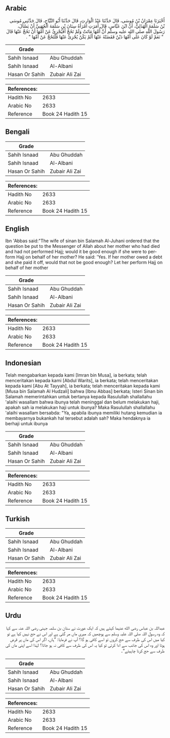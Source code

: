 ## Arabic


<div dir="rtl" lang="ar" style={{fontSize:'larger',backgroundColor:'#f8f9fa',padding:20}}>
أَخْبَرَنَا عِمْرَانُ بْنُ مُوسَى، قَالَ حَدَّثَنَا عَبْدُ الْوَارِثِ، قَالَ حَدَّثَنَا أَبُو التَّيَّاحِ، قَالَ حَدَّثَنِي مُوسَى بْنُ سَلَمَةَ الْهُذَلِيُّ، أَنَّ ابْنَ عَبَّاسٍ، قَالَ أَمَرَتِ امْرَأَةُ سِنَانَ بْنِ سَلَمَةَ الْجُهَنِيِّ أَنْ يَسْأَلَ، رَسُولَ اللَّهِ صلى الله عليه وسلم أَنَّ أُمَّهَا مَاتَتْ وَلَمْ تَحُجَّ أَفَيُجْزِئُ عَنْ أُمِّهَا أَنْ تَحُجَّ عَنْهَا قَالَ ‏ "‏ نَعَمْ لَوْ كَانَ عَلَى أُمِّهَا دَيْنٌ فَقَضَتْهُ عَنْهَا أَلَمْ يَكُنْ يُجْزِئُ عَنْهَا فَلْتَحُجَّ عَنْ أُمِّهَا ‏"‏ ‏.‏
</div>
<div style={{backgroundColor:'#f8f9fa',padding:20, marginBottom: 10}}><table> <thead> <tr> <th>Grade</th> <th></th> </tr> </thead> <tbody> <tr><td>Sahih Isnaad</td><td>Abu Ghuddah</td></tr><tr><td>Sahih Isnaad</td><td>Al-Albani</td></tr><tr><td>Hasan Or Sahih</td><td>Zubair Ali Zai</td></tr></tbody></table><table> <thead> <tr> <th>References:</th> <th></th> </tr> </thead> <tbody><tr><td>Hadith No</td><td>2633</td></tr><tr><td>Arabic No</td><td>2633</td></tr><tr><td>Reference</td><td>Book 24 Hadith 15</td></tr></tbody></table></div>

## Bengali


<div dir="ltr" lang="bn" style={{fontSize:'larger',backgroundColor:'#f8f9fa',padding:20}}>

</div>
<div style={{backgroundColor:'#f8f9fa',padding:20, marginBottom: 10}}><table> <thead> <tr> <th>Grade</th> <th></th> </tr> </thead> <tbody> <tr><td>Sahih Isnaad</td><td>Abu Ghuddah</td></tr><tr><td>Sahih Isnaad</td><td>Al-Albani</td></tr><tr><td>Hasan Or Sahih</td><td>Zubair Ali Zai</td></tr></tbody></table><table> <thead> <tr> <th>References:</th> <th></th> </tr> </thead> <tbody><tr><td>Hadith No</td><td>2633</td></tr><tr><td>Arabic No</td><td>2633</td></tr><tr><td>Reference</td><td>Book 24 Hadith 15</td></tr></tbody></table></div>

## English


<div dir="ltr" lang="en" style={{fontSize:'larger',backgroundColor:'#f8f9fa',padding:20}}>
Ibn 'Abbas said:"The wife of sinan bin Salamah Al-Juhani ordered that the question be put to the Messenger of Allah about her mother who had died and had not performed Hajj; would it be good enough if she were to perform Hajj on behalf of her mother? He said: 'Yes. If her mother owed a debt and she paid it off, would that not be good enough? Let her perform Hajj on behalf of her mother
</div>
<div style={{backgroundColor:'#f8f9fa',padding:20, marginBottom: 10}}><table> <thead> <tr> <th>Grade</th> <th></th> </tr> </thead> <tbody> <tr><td>Sahih Isnaad</td><td>Abu Ghuddah</td></tr><tr><td>Sahih Isnaad</td><td>Al-Albani</td></tr><tr><td>Hasan Or Sahih</td><td>Zubair Ali Zai</td></tr></tbody></table><table> <thead> <tr> <th>References:</th> <th></th> </tr> </thead> <tbody><tr><td>Hadith No</td><td>2633</td></tr><tr><td>Arabic No</td><td>2633</td></tr><tr><td>Reference</td><td>Book 24 Hadith 15</td></tr></tbody></table></div>

## Indonesian


<div dir="ltr" lang="id" style={{fontSize:'larger',backgroundColor:'#f8f9fa',padding:20}}>
Telah mengabarkan kepada kami [Imran bin Musa], ia berkata; telah menceritakan kepada kami [Abdul Warits], ia berkata; telah menceritakan kepada kami [Abu At Tayyah], ia berkata; telah menceritakan kepada kami [Musa bin Salamah Al Hudzali] bahwa [Ibnu Abbas] berkata; Isteri Sinan bin Salamah memerintahkan untuk bertanya kepada Rasulullah shallallahu 'alaihi wasallam bahwa ibunya telah meninggal dan belum melakukan haji, apakah sah ia melakukan haji untuk ibunya? Maka Rasulullah shallallahu 'alaihi wasallam bersabda: "Ya, apabila ibunya memiliki hutang kemudian ia membayarnya bukankah hal tersebut adalah sah? Maka hendaknya ia berhaji untuk ibunya
</div>
<div style={{backgroundColor:'#f8f9fa',padding:20, marginBottom: 10}}><table> <thead> <tr> <th>Grade</th> <th></th> </tr> </thead> <tbody> <tr><td>Sahih Isnaad</td><td>Abu Ghuddah</td></tr><tr><td>Sahih Isnaad</td><td>Al-Albani</td></tr><tr><td>Hasan Or Sahih</td><td>Zubair Ali Zai</td></tr></tbody></table><table> <thead> <tr> <th>References:</th> <th></th> </tr> </thead> <tbody><tr><td>Hadith No</td><td>2633</td></tr><tr><td>Arabic No</td><td>2633</td></tr><tr><td>Reference</td><td>Book 24 Hadith 15</td></tr></tbody></table></div>

## Turkish


<div dir="ltr" lang="tr" style={{fontSize:'larger',backgroundColor:'#f8f9fa',padding:20}}>

</div>
<div style={{backgroundColor:'#f8f9fa',padding:20, marginBottom: 10}}><table> <thead> <tr> <th>Grade</th> <th></th> </tr> </thead> <tbody> <tr><td>Sahih Isnaad</td><td>Abu Ghuddah</td></tr><tr><td>Sahih Isnaad</td><td>Al-Albani</td></tr><tr><td>Hasan Or Sahih</td><td>Zubair Ali Zai</td></tr></tbody></table><table> <thead> <tr> <th>References:</th> <th></th> </tr> </thead> <tbody><tr><td>Hadith No</td><td>2633</td></tr><tr><td>Arabic No</td><td>2633</td></tr><tr><td>Reference</td><td>Book 24 Hadith 15</td></tr></tbody></table></div>

## Urdu


<div dir="rtl" lang="ur" style={{fontSize:'larger',backgroundColor:'#f8f9fa',padding:20}}>
عبداللہ بن عباس رضی الله عنہما کہتے ہیں کہ ایک عورت نے سنان بن سلمہ جہنی رضی اللہ عنہ سے کہا کہ وہ رسول اللہ صلی اللہ علیہ وسلم سے پوچھیں کہ میری ماں مر گئی ہے اور اس نے حج نہیں کیا ہے تو کیا میں اس کی طرف سے حج کروں تو اسے کافی ہو گا؟ آپ نے فرمایا: ”ہاں، اگر اس کی ماں پر قرض ہوتا اور وہ اس کی جانب سے ادا کرتی تو کیا یہ اس کی طرف سے کافی نہ ہو جاتا؟ لہٰذا اسے اپنی ماں کی طرف سے حج کرنا چاہیئے“۔
</div>
<div style={{backgroundColor:'#f8f9fa',padding:20, marginBottom: 10}}><table> <thead> <tr> <th>Grade</th> <th></th> </tr> </thead> <tbody> <tr><td>Sahih Isnaad</td><td>Abu Ghuddah</td></tr><tr><td>Sahih Isnaad</td><td>Al-Albani</td></tr><tr><td>Hasan Or Sahih</td><td>Zubair Ali Zai</td></tr></tbody></table><table> <thead> <tr> <th>References:</th> <th></th> </tr> </thead> <tbody><tr><td>Hadith No</td><td>2633</td></tr><tr><td>Arabic No</td><td>2633</td></tr><tr><td>Reference</td><td>Book 24 Hadith 15</td></tr></tbody></table></div>